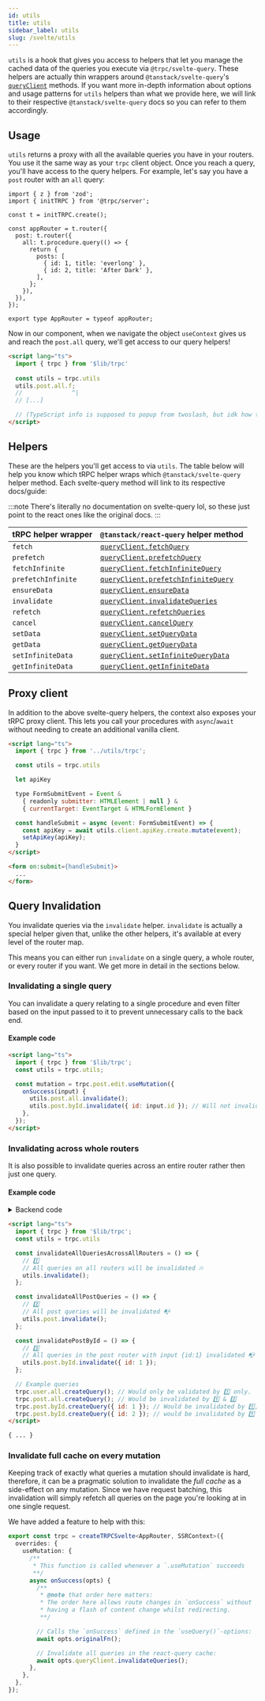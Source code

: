 ```yaml
---
id: utils
title: utils
sidebar_label: utils
slug: /svelte/utils
---
```


`utils` is a hook that gives you access to helpers that 
let you manage the cached data of the queries you execute via `@trpc/svelte-query`.
These helpers are actually thin wrappers around 
`@tanstack/svelte-query`'s [`queryClient`](https://tanstack.com/query/v4/docs/reference/QueryClient) methods. 
If you want more in-depth information about options and usage patterns 
for `utils` helpers than what we provide here,
we will link to their respective `@tanstack/svelte-query` docs so you can refer to them accordingly.

## Usage

`utils` returns a proxy with all the available queries you have in your routers.
You use it the same way as your `trpc` client object.
Once you reach a query, you'll have access to the query helpers.
For example, let's say you have a `post` router with an `all` query:

```tsx title='src/lib/server/trpc.ts'
import { z } from 'zod';
import { initTRPC } from '@trpc/server';

const t = initTRPC.create();

const appRouter = t.router({
  post: t.router({
    all: t.procedure.query(() => {
      return {
        posts: [
          { id: 1, title: 'everlong' },
          { id: 2, title: 'After Dark' },
        ],
      };
    }),
  }),
});

export type AppRouter = typeof appRouter;
```

Now in our component, 
when we navigate the object `useContext` gives us and reach the `post.all` query,
we'll get access to our query helpers!

```html title="MyComponent.tsx"
<script lang="ts">
  import { trpc } from '$lib/trpc'
  
  const utils = trpc.utils
  utils.post.all.f;
  //              ^|
  // [...]

  // (TypeScript info is supposed to popup from twoslash, but idk how to use it with Svelte)
</script>

```

## Helpers

These are the helpers you'll get access to via `utils`.
The table below will help you know which tRPC helper wraps which `@tanstack/svelte-query` helper method.
Each svelte-query method will link to its respective docs/guide:

:::note
There's literally no documentation on svelte-query lol,
so these just point to the react ones like the original docs.
:::

| tRPC helper wrapper | `@tanstack/react-query` helper method                                                                                            |
| ------------------- | -------------------------------------------------------------------------------------------------------------------------------- |
| `fetch`             | [`queryClient.fetchQuery`](https://tanstack.com/query/v4/docs/reference/QueryClient#queryclientfetchquery)                       |
| `prefetch`          | [`queryClient.prefetchQuery`](https://tanstack.com/query/v4/docs/guides/prefetching)                                             |
| `fetchInfinite`     | [`queryClient.fetchInfiniteQuery`](https://tanstack.com/query/v4/docs/reference/QueryClient#queryclientfetchinfinitequery)       |
| `prefetchInfinite`  | [`queryClient.prefetchInfiniteQuery`](https://tanstack.com/query/v4/docs/reference/QueryClient#queryclientprefetchinfinitequery) |
| `ensureData`        | [`queryClient.ensureData`](https://tanstack.com/query/v4/docs/react/reference/QueryClient#queryclientensurequerydata)            |
| `invalidate`        | [`queryClient.invalidateQueries`](https://tanstack.com/query/v4/docs/guides/query-invalidation)                                  |
| `refetch`           | [`queryClient.refetchQueries`](https://tanstack.com/query/v4/docs/reference/QueryClient#queryclientrefetchqueries)               |
| `cancel`            | [`queryClient.cancelQuery`](https://tanstack.com/query/v4/docs/guides/query-cancellation)                                        |
| `setData`           | [`queryClient.setQueryData`](https://tanstack.com/query/v4/docs/reference/QueryClient#queryclientsetquerydata)                   |
| `getData`           | [`queryClient.getQueryData`](https://tanstack.com/query/v4/docs/reference/QueryClient#queryclientgetquerydata)                   |
| `setInfiniteData`   | [`queryClient.setInfiniteQueryData`](https://tanstack.com/query/v4/docs/reference/QueryClient#queryclientsetquerydata)           |
| `getInfiniteData`   | [`queryClient.getInfiniteData`](https://tanstack.com/query/v4/docs/reference/QueryClient#queryclientgetquerydata)                |

## Proxy client

In addition to the above svelte-query helpers,
the context also exposes your tRPC proxy client.
This lets you call your procedures with `async`/`await` without needing to create an additional vanilla client.

```html
<script lang="ts">
  import { trpc } from '../utils/trpc';

  const utils = trpc.utils

  let apiKey

  type FormSubmitEvent = Event & 
    { readonly submitter: HTMLElement | null } & 
    { currentTarget: EventTarget & HTMLFormElement }

  const handleSubmit = async (event: FormSubmitEvent) => {
    const apiKey = await utils.client.apiKey.create.mutate(event);
    setApiKey(apiKey);
  }
</script>

<form on:submit={handleSubmit}>
  ...
</form>

```

## Query Invalidation

You invalidate queries via the `invalidate` helper. 
`invalidate` is actually a special helper given that, unlike the other helpers,
it's available at every level of the router map.

This means you can either run `invalidate` on a single query, a whole router, or every router if you want.
We get more in detail in the sections below.


### Invalidating a single query

You can invalidate a query relating to a single procedure and even filter based
on the input passed to it to prevent unnecessary calls to the back end.

#### Example code

```html
<script lang="ts">
  import { trpc } from '$lib/trpc';
  const utils = trpc.utils;

  const mutation = trpc.post.edit.useMutation({
    onSuccess(input) {
      utils.post.all.invalidate();
      utils.post.byId.invalidate({ id: input.id }); // Will not invalidate queries for other id's 👍
    },
  });
</script>

```

### Invalidating across whole routers

It is also possible to invalidate queries across an entire router rather then
just one query.

#### Example code

<details><summary>Backend code</summary>

```tsx title='server/routers/_app.ts'
import { z } from 'zod';
import { initTRPC } from '@trpc/server';

export const t = initTRPC.create();

export const appRouter = t.router({
  // sub Post router
  post: t.router({
    all: t.procedure.query(() => {
      return {
        posts: [
          { id: 1, title: 'everlong' },
          { id: 2, title: 'After Dark' },
        ],
      };
    }),
    byId: t.procedure
      .input(
        z.object({
          id: z.string(),
        }),
      )
      .query(({ input }) => {
        return {
          post: { id: input?.id, title: 'Look me up!' },
        };
      }),
    edit: t.procedure
      .input(z.object({ id: z.number(), title: z.string() }))
      .mutation(({ input }) => {
        return { post: { id: input.id, title: input.title } };
      }),
  }),
  // separate user router
  user: t.router({
    all: t.procedure.query(() => {
      return { users: [{ name: 'Dave Grohl' }, { name: 'Haruki Murakami' }] };
    }),
  }),
});
```

</details>

```html
<script lang="ts">
  import { trpc } from '$lib/trpc';
  const utils = trpc.utils

  const invalidateAllQueriesAcrossAllRouters = () => {
    // 1️⃣
    // All queries on all routers will be invalidated 🔥
    utils.invalidate();
  };

  const invalidateAllPostQueries = () => {
    // 2️⃣
    // All post queries will be invalidated 📭
    utils.post.invalidate();
  };

  const invalidatePostById = () => {
    // 3️⃣
    // All queries in the post router with input {id:1} invalidated 📭
    utils.post.byId.invalidate({ id: 1 });
  };

  // Example queries
  trpc.user.all.createQuery(); // Would only be validated by 1️⃣ only.
  trpc.post.all.createQuery(); // Would be invalidated by 1️⃣ & 2️⃣
  trpc.post.byId.createQuery({ id: 1 }); // Would be invalidated by 1️⃣, 2️⃣ and 3️⃣
  trpc.post.byId.createQuery({ id: 2 }); // would be invalidated by 1️⃣ and 2️⃣ but NOT 3️⃣!
</script>

{ ... }

```

### Invalidate full cache on every mutation

Keeping track of exactly what queries a mutation should invalidate is hard, therefore,
it can be a pragmatic solution to invalidate the _full cache_ as a side-effect on any mutation.
Since we have request batching, this invalidation will simply refetch all queries on the page you're looking at in one single request.

We have added a feature to help with this:

```ts
export const trpc = createTRPCSvelte<AppRouter, SSRContext>({
  overrides: {
    useMutation: {
      /**
       * This function is called whenever a `.useMutation` succeeds
       **/
      async onSuccess(opts) {
        /**
         * @note that order here matters:
         * The order here allows route changes in `onSuccess` without
         * having a flash of content change whilst redirecting.
         **/

        // Calls the `onSuccess` defined in the `useQuery()`-options:
        await opts.originalFn();

        // Invalidate all queries in the react-query cache:
        await opts.queryClient.invalidateQueries();
      },
    },
  },
});
```
